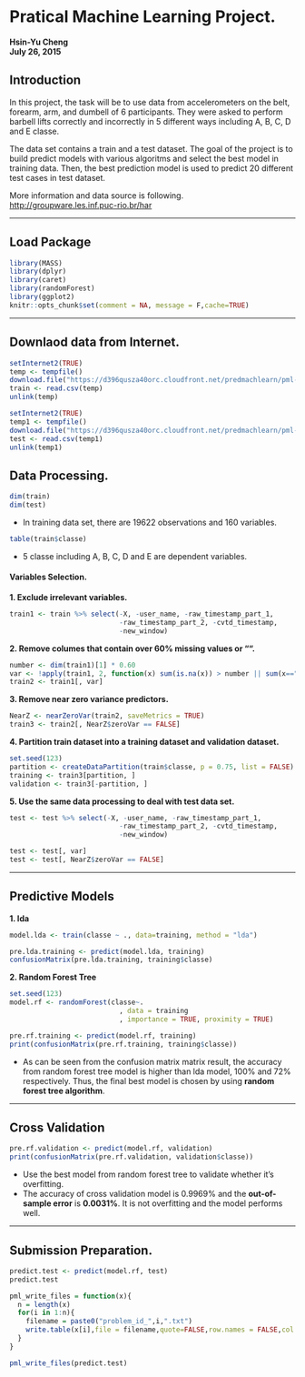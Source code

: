 
# **Pratical Machine Learning Project.**         

 **Hsin-Yu Cheng**    
 **July 26, 2015**          

## Introduction        
In this project, the task will be to use data from accelerometers on the belt, forearm, arm, and dumbell of 6 participants. They were asked to perform barbell lifts correctly and incorrectly in 5 different ways including A, B, C, D and E classe.    

The data set contains a train and a test dataset. The goal of the project is to build predict models with various algoritms and select the best model in training data. Then, the best prediction model is used to predict 20 different test cases in test dataset.  

More information and data source is following.    
[http://groupware.les.inf.puc-rio.br/har](http://groupware.les.inf.puc-rio.br/har)    
    
***    
    

## **Load Package**    
```r
library(MASS)
library(dplyr)
library(caret)
library(randomForest)
library(ggplot2)
knitr::opts_chunk$set(comment = NA, message = F,cache=TRUE)
```
    
***    
    
## **Downlaod data from Internet.**        
```r
setInternet2(TRUE)
temp <- tempfile()
download.file("https://d396qusza40orc.cloudfront.net/predmachlearn/pml-training.csv",temp)
train <- read.csv(temp)
unlink(temp)

setInternet2(TRUE)
temp1 <- tempfile()
download.file("https://d396qusza40orc.cloudfront.net/predmachlearn/pml-testing.csv",temp1)
test <- read.csv(temp1)
unlink(temp1)
```
    
    
  
## **Data Processing.**    
```r
dim(train)
dim(test)
```
 - In training data set, there are 19622 observations and 160 variables.    

```r
table(train$classe)
```    
 - 5 classe including A, B, C, D and E are dependent variables.    
 
#### **Variables Selection.**     
**1. Exclude irrelevant variables.**    
```r
train1 <- train %>% select(-X, -user_name, -raw_timestamp_part_1, 
                           -raw_timestamp_part_2, -cvtd_timestamp,
                           -new_window)
```
    
**2. Remove columes that contain over 60% missing values or "".**        
```r
number <- dim(train1)[1] * 0.60
var <- !apply(train1, 2, function(x) sum(is.na(x)) > number || sum(x=="") > number)
train2 <- train1[, var]
```

**3. Remove near zero variance predictors.**    
```r
NearZ <- nearZeroVar(train2, saveMetrics = TRUE)
train3 <- train2[, NearZ$zeroVar == FALSE]
```

**4. Partition train dataset into a training dataset and validation dataset.**
```r
set.seed(123)
partition <- createDataPartition(train$classe, p = 0.75, list = FALSE)
training <- train3[partition, ]
validation <- train3[-partition, ]
```

**5. Use the same data processing to deal with test data set.**        
```r
test <- test %>% select(-X, -user_name, -raw_timestamp_part_1, 
                           -raw_timestamp_part_2, -cvtd_timestamp,
                           -new_window)

test <- test[, var]
test <- test[, NearZ$zeroVar == FALSE]
```
    
***
    
## **Predictive Models**   
**1. lda**
```r
model.lda <- train(classe ~ ., data=training, method = "lda")
```

```r
pre.lda.training <- predict(model.lda, training)
confusionMatrix(pre.lda.training, training$classe)
```

**2. Random Forest Tree**
```r
set.seed(123)
model.rf <- randomForest(classe~.
                           , data = training
                           , importance = TRUE, proximity = TRUE)
```

```r
pre.rf.training <- predict(model.rf, training)
print(confusionMatrix(pre.rf.training, training$classe))
```
 - As can be seen from the confusion matrix matrix result, the accuracy from random forest tree model is higher than lda model, 100% and 72% respectively. Thus, the final best model is chosen by using **random forest tree algorithm**.    
     
***    
    
## **Cross Validation**
```r
pre.rf.validation <- predict(model.rf, validation)
print(confusionMatrix(pre.rf.validation, validation$classe))
```
 - Use the best model from random forest tree to validate whether it's overfitting.    
 - The accuracy of cross validation model is 0.9969% and the **out-of-sample error** is **0.0031%**. It is not overfitting and the model performs well.        
    
***
    
## **Submission Preparation.**     
```r
predict.test <- predict(model.rf, test)
predict.test

pml_write_files = function(x){
  n = length(x)
  for(i in 1:n){
    filename = paste0("problem_id_",i,".txt")
    write.table(x[i],file = filename,quote=FALSE,row.names = FALSE,col.names = FALSE)
  }
}

pml_write_files(predict.test)
```